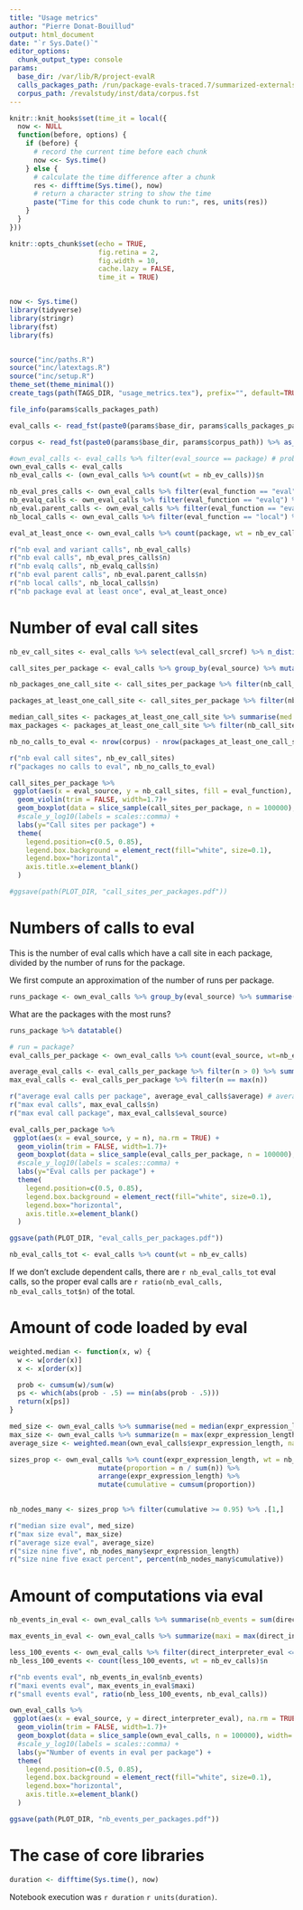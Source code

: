 ```yaml
---
title: "Usage metrics"
author: "Pierre Donat-Bouillud"
output: html_document
date: "`r Sys.Date()`"
editor_options: 
  chunk_output_type: console
params:
  base_dir: /var/lib/R/project-evalR
  calls_packages_path: /run/package-evals-traced.7/summarized-externals.fst
  corpus_path: /revalstudy/inst/data/corpus.fst
---
```


```r
knitr::knit_hooks$set(time_it = local({
  now <- NULL
  function(before, options) {
    if (before) {
      # record the current time before each chunk
      now <<- Sys.time()
    } else {
      # calculate the time difference after a chunk
      res <- difftime(Sys.time(), now)
      # return a character string to show the time
      paste("Time for this code chunk to run:", res, units(res))
    }
  }
}))

knitr::opts_chunk$set(echo = TRUE,
                      fig.retina = 2,
                      fig.width = 10,
                      cache.lazy = FALSE,
                      time_it = TRUE)


now <- Sys.time() 
library(tidyverse)
library(stringr)
library(fst)
library(fs)


source("inc/paths.R")
source("inc/latextags.R")
source("inc/setup.R")
theme_set(theme_minimal())
create_tags(path(TAGS_DIR, "usage_metrics.tex"), prefix="", default=TRUE)
```


```r
file_info(params$calls_packages_path)
```

```r
eval_calls <- read_fst(paste0(params$base_dir, params$calls_packages_path)) %>% as_tibble()
```

```r
corpus <- read_fst(paste0(params$base_dir, params$corpus_path)) %>% as_tibble()
```


```r
#own_eval_calls <- eval_calls %>% filter(eval_source == package) # probably to remove
own_eval_calls <- eval_calls
nb_eval_calls <- (own_eval_calls %>% count(wt = nb_ev_calls))$n

nb_eval_pres_calls <- own_eval_calls %>% filter(eval_function == "eval") %>% count(wt = nb_ev_calls)
nb_evalq_calls <- own_eval_calls %>% filter(eval_function == "evalq") %>% count(wt = nb_ev_calls)
nb_eval.parent_calls <- own_eval_calls %>% filter(eval_function == "eval.parent") %>% count(wt = nb_ev_calls)
nb_local_calls <- own_eval_calls %>% filter(eval_function == "local") %>% count(wt = nb_ev_calls)

eval_at_least_once <- own_eval_calls %>% count(package, wt = nb_ev_calls) %>% nrow()

r("nb eval and variant calls", nb_eval_calls)
r("nb eval calls", nb_eval_pres_calls$n)
r("nb evalq calls", nb_evalq_calls$n)
r("nb eval parent calls", nb_eval.parent_calls$n)
r("nb local calls", nb_local_calls$n)
r("nb package eval at least once", eval_at_least_once)
``` 


# Number of eval call sites

```r
nb_ev_call_sites <- eval_calls %>% select(eval_call_srcref) %>% n_distinct(na.rm = TRUE)

call_sites_per_package <- eval_calls %>% group_by(eval_source) %>% mutate(nb_call_sites = n_distinct(eval_call_srcref, na.rm = TRUE))

nb_packages_one_call_site <- call_sites_per_package %>% filter(nb_call_sites == 1) %>% nrow()

packages_at_least_one_call_site <- call_sites_per_package %>% filter(nb_call_sites >= 1)

median_call_sites <- packages_at_least_one_call_site %>% summarise(med = median(nb_call_sites, na.rm = TRUE))
max_packages <- packages_at_least_one_call_site %>% filter(nb_call_sites == max(nb_call_sites, na.rm = TRUE)) %>% select(eval_source, nb_call_sites)

nb_no_calls_to_eval <- nrow(corpus) - nrow(packages_at_least_one_call_site) # corpus seems to be wrong

r("nb eval call sites", nb_ev_call_sites)
r("packages no calls to eval", nb_no_calls_to_eval)
```


```r
call_sites_per_package %>%
 ggplot(aes(x = eval_source, y = nb_call_sites, fill = eval_function), na.rm = TRUE) +
  geom_violin(trim = FALSE, width=1.7)+
  geom_boxplot(data = slice_sample(call_sites_per_package, n = 100000), width=.03) + # too slow otherwise
  #scale_y_log10(labels = scales::comma) +
  labs(y="Call sites per package") +
  theme(
    legend.position=c(0.5, 0.85),
    legend.box.background = element_rect(fill="white", size=0.1),
    legend.box="horizontal",
    axis.title.x=element_blank()
  )

#ggsave(path(PLOT_DIR, "call_sites_per_packages.pdf"))
```


# Numbers of calls to eval

This is the number of eval calls which have a call site in each package, divided by the number of runs for the package.


We first compute an approximation of the number of runs per package.
```r
runs_package <- own_eval_calls %>% group_by(eval_source) %>% summarise(nb_runs = n_distinct(file)) %>% arrange(desc(nb_runs))
```


What are the packages with the most runs?

```r
runs_package %>% datatable()
```


```r
# run = package?
eval_calls_per_package <- own_eval_calls %>% count(eval_source, wt=nb_ev_calls) %>% left_join(runs_package, by = "eval_source") %>% mutate(n = n / nb_runs)

average_eval_calls <- eval_calls_per_package %>% filter(n > 0) %>% summarise(average = mean(n))
max_eval_calls <- eval_calls_per_package %>% filter(n == max(n))

r("average eval calls per package", average_eval_calls$average) # average on packages with at least one eval call
r("max eval calls", max_eval_calls$n)
r("max eval call package", max_eval_calls$eval_source)
```


```r
eval_calls_per_package %>%
 ggplot(aes(x = eval_source, y = n), na.rm = TRUE) +
  geom_violin(trim = FALSE, width=1.7)+
  geom_boxplot(data = slice_sample(eval_calls_per_package, n = 100000), width=.03) + # too slow otherwise
  #scale_y_log10(labels = scales::comma) +
  labs(y="Eval calls per package") +
  theme(
    legend.position=c(0.5, 0.85),
    legend.box.background = element_rect(fill="white", size=0.1),
    legend.box="horizontal",
    axis.title.x=element_blank()
  )

ggsave(path(PLOT_DIR, "eval_calls_per_packages.pdf"))
```

```r
nb_eval_calls_tot <- eval_calls %>% count(wt = nb_ev_calls)
```

If we don't exclude dependent calls, there are `r nb_eval_calls_tot` eval calls, so the proper eval calls are `r ratio(nb_eval_calls, nb_eval_calls_tot$n)` of the total.



# Amount of code loaded by eval

```r

weighted.median <- function(x, w) {
  w <- w[order(x)]
  x <- x[order(x)]

  prob <- cumsum(w)/sum(w)
  ps <- which(abs(prob - .5) == min(abs(prob - .5)))
  return(x[ps])
}

med_size <- own_eval_calls %>% summarise(med = median(expr_expression_length, na.rm = TRUE)) # should be weighted by nb_ev_calls
max_size <- own_eval_calls %>% summarize(m = max(expr_expression_length, na.rm = TRUE))
average_size <- weighted.mean(own_eval_calls$expr_expression_length, na.rm = TRUE, w = own_eval_calls$nb_ev_calls)

sizes_prop <- own_eval_calls %>% count(expr_expression_length, wt = nb_ev_calls) %>%
                      mutate(proportion = n / sum(n)) %>% 
                      arrange(expr_expression_length) %>% 
                      mutate(cumulative = cumsum(proportion))
  

nb_nodes_many <- sizes_prop %>% filter(cumulative >= 0.95) %>% .[1,] 

r("median size eval", med_size)
r("max size eval", max_size)
r("average size eval", average_size)
r("size nine five", nb_nodes_many$expr_expression_length)
r("size nine five exact percent", percent(nb_nodes_many$cumulative))

```



# Amount of computations via eval


```r
nb_events_in_eval <- own_eval_calls %>% summarise(nb_events = sum(direct_interpreter_eval))

max_events_in_eval <- own_eval_calls %>% summarize(maxi = max(direct_interpreter_eval))

less_100_events <- own_eval_calls %>% filter(direct_interpreter_eval <= 100)
nb_less_100_events <- count(less_100_events, wt = nb_ev_calls)$n

r("nb events eval", nb_events_in_eval$nb_events)
r("maxi events eval", max_events_in_eval$maxi)
r("small events eval", ratio(nb_less_100_events, nb_eval_calls))
```

```r
own_eval_calls %>%
 ggplot(aes(x = eval_source, y = direct_interpreter_eval), na.rm = TRUE) +
  geom_violin(trim = FALSE, width=1.7)+
  geom_boxplot(data = slice_sample(own_eval_calls, n = 100000), width=.03) + # too slow otherwise
  #scale_y_log10(labels = scales::comma) +
  labs(y="Number of events in eval per package") +
  theme(
    legend.position=c(0.5, 0.85),
    legend.box.background = element_rect(fill="white", size=0.1),
    legend.box="horizontal",
    axis.title.x=element_blank()
  )

ggsave(path(PLOT_DIR, "nb_events_per_packages.pdf"))
```

# The case of core libraries


```r
duration <- difftime(Sys.time(), now)
```

Notebook execution was `r duration` `r units(duration)`.

